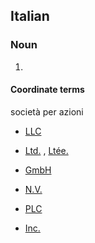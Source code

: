 {{see|spa|Spa|spA|spá|spå|śpa}}
==Italian==

===Noun===
{{head|it|noun|g=f|invariable}}

# {{abbreviation of|società per azioni|lang=it}} {{gloss|public limited company, PLC}}

====Coordinate terms====
; società per azioni
* [[LLC]] {{qualifier|English}}
* {{sense|Canada}} [[Ltd.]] {{qualifier|English}} , [[Ltée.]] {{qualifier|French}}
* {{sense|Germany}} [[GmbH]] {{qualifier|German}}
* {{sense|Netherlands}} [[N.V.]] {{qualifier|Dutch}}
* {{sense|UK}} [[PLC]] {{qualifier|English}}
* {{sense|USA}} [[Inc.]] {{qualifier|English}}